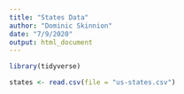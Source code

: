 ```yaml
---
title: "States Data"
author: "Dominic Skinnion"
date: "7/9/2020"
output: html_document
---
```


```r
library(tidyverse)
```

```r
states <- read.csv(file = "us-states.csv")
```

